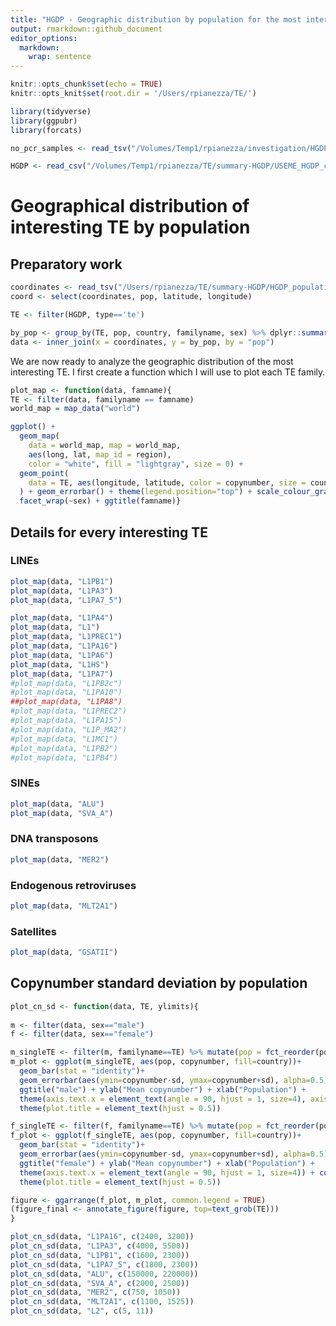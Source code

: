 ```yaml
---
title: "HGDP - Geographic distribution by population for the most interesting TEs"
output: rmarkdown::github_document
editor_options: 
  markdown: 
    wrap: sentence
---
```


```r
knitr::opts_chunk$set(echo = TRUE)
knitr::opts_knit$set(root.dir = '/Users/rpianezza/TE/')
```

```r
library(tidyverse)
library(ggpubr)
library(forcats)

no_pcr_samples <- read_tsv("/Volumes/Temp1/rpianezza/investigation/HGDP-no-PCR/HGDP-only-pcr-free-samples.tsv", col_names = ("ID"))

HGDP <- read_csv("/Volumes/Temp1/rpianezza/TE/summary-HGDP/USEME_HGDP_complete_reflib6.2_mq10_batchinfo_cutoff0.01.txt", col_names = c("ID","pop","sex","country","type","familyname","length","reads","copynumber","batch"), skip=1) %>% type_convert() %>% filter(!(ID %in% no_pcr_samples$ID))
```

# Geographical distribution of interesting TE by population

## Preparatory work

```r
coordinates <- read_tsv("/Users/rpianezza/TE/summary-HGDP/HGDP_populationcoordinates.txt", col_names = c("pop", "region", "latitude", "longitude"))
coord <- select(coordinates, pop, latitude, longitude)

TE <- filter(HGDP, type=='te')
```

```r
by_pop <- group_by(TE, pop, country, familyname, sex) %>% dplyr::summarise(sd=sd(copynumber), copynumber = mean(copynumber), count=n())
data <- inner_join(x = coordinates, y = by_pop, by = "pop")
```

We are now ready to analyze the geographic distribution of the most interesting TE.
I first create a function which I will use to plot each TE family.

```r
plot_map <- function(data, famname){
TE <- filter(data, familyname == famname)
world_map = map_data("world")

ggplot() +
  geom_map(
    data = world_map, map = world_map,
    aes(long, lat, map_id = region),
    color = "white", fill = "lightgray", size = 0) +
  geom_point(
    data = TE, aes(longitude, latitude, color = copynumber, size = count)
  ) + geom_errorbar() + theme(legend.position="top") + scale_colour_gradient(low = "green", high = "red") + theme(plot.title = element_text(hjust = 0.5)) +
  facet_wrap(~sex) + ggtitle(famname)}
```

## Details for every interesting TE

### LINEs

```r
plot_map(data, "L1PB1")
plot_map(data, "L1PA3")
plot_map(data, "L1PA7_5")
```

```r
plot_map(data, "L1PA4")
plot_map(data, "L1")
plot_map(data, "L1PREC1")
plot_map(data, "L1PA16")
plot_map(data, "L1PA6")
plot_map(data, "L1HS")
plot_map(data, "L1PA7")
#plot_map(data, "L1PB2c")
#plot_map(data, "L1PA10")
##plot_map(data, "L1PA8")
#plot_map(data, "L1PREC2")
#plot_map(data, "L1PA15")
#plot_map(data, "L1P_MA2")
#plot_map(data, "L1MC1")
#plot_map(data, "L1PB2")
#plot_map(data, "L1PB4")
```


### SINEs

```r
plot_map(data, "ALU")
plot_map(data, "SVA_A")
```

### DNA transposons

```r
plot_map(data, "MER2")
```

### Endogenous retroviruses

```r
plot_map(data, "MLT2A1")
```

### Satellites

```r
plot_map(data, "GSATII")
```


## Copynumber standard deviation by population

```r
plot_cn_sd <- function(data, TE, ylimits){
  
m <- filter(data, sex=="male")
f <- filter(data, sex=="female")

m_singleTE <- filter(m, familyname==TE) %>% mutate(pop = fct_reorder(pop, copynumber))
m_plot <- ggplot(m_singleTE, aes(pop, copynumber, fill=country))+
  geom_bar(stat = "identity")+
  geom_errorbar(aes(ymin=copynumber-sd, ymax=copynumber+sd), alpha=0.5)+
  ggtitle("male") + ylab("Mean copynumber") + xlab("Population") +
  theme(axis.text.x = element_text(angle = 90, hjust = 1, size=4), axis.title.y = element_blank()) + coord_cartesian(ylim=ylimits) +
  theme(plot.title = element_text(hjust = 0.5))

f_singleTE <- filter(f, familyname==TE) %>% mutate(pop = fct_reorder(pop, copynumber))
f_plot <- ggplot(f_singleTE, aes(pop, copynumber, fill=country))+
  geom_bar(stat = "identity")+
  geom_errorbar(aes(ymin=copynumber-sd, ymax=copynumber+sd), alpha=0.5)+
  ggtitle("female") + ylab("Mean copynumber") + xlab("Population") +
  theme(axis.text.x = element_text(angle = 90, hjust = 1, size=4)) + coord_cartesian(ylim=ylimits) +
  theme(plot.title = element_text(hjust = 0.5))

figure <- ggarrange(f_plot, m_plot, common.legend = TRUE)
(figure_final <- annotate_figure(figure, top=text_grob(TE)))
}

plot_cn_sd(data, "L1PA16", c(2400, 3200))
plot_cn_sd(data, "L1PA3", c(4000, 5500))
plot_cn_sd(data, "L1PB1", c(1600, 2300))
plot_cn_sd(data, "L1PA7_5", c(1800, 2300))
plot_cn_sd(data, "ALU", c(150000, 220000))
plot_cn_sd(data, "SVA_A", c(2000, 2500))
plot_cn_sd(data, "MER2", c(750, 1050))
plot_cn_sd(data, "MLT2A1", c(1100, 1525))
plot_cn_sd(data, "L2", c(5, 11))
```

